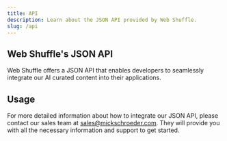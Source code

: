 ```yaml
---
title: API
description: Learn about the JSON API provided by Web Shuffle.
slug: /api
---
```


## Web Shuffle's JSON API

Web Shuffle offers a JSON API that enables developers to seamlessly integrate our AI curated content into their applications.

## Usage

For more detailed information about how to integrate our JSON API, please contact our sales team at [sales@mickschroeder.com](mailto:sales@mickschroeder.com). They will provide you with all the necessary information and support to get started.
